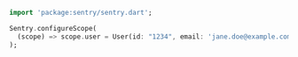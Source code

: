 ```dart
import 'package:sentry/sentry.dart';

Sentry.configureScope(
  (scope) => scope.user = User(id: "1234", email: 'jane.doe@example.com'),
);
```
